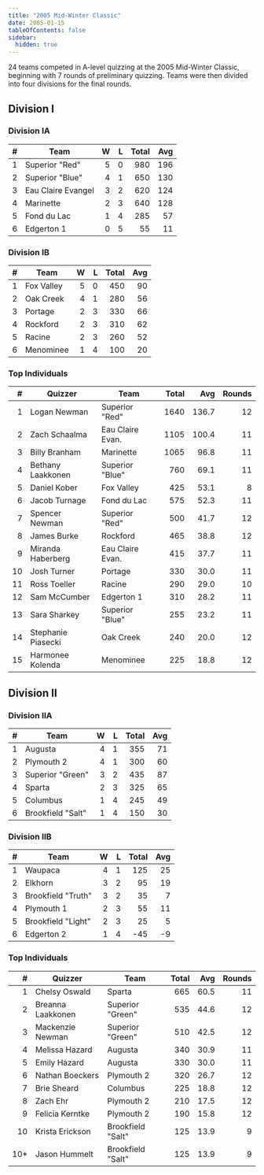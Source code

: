 ```yaml
---
title: "2005 Mid-Winter Classic"
date: 2005-01-15
tableOfContents: false
sidebar:
  hidden: true
---
```


24 teams competed in A-level quizzing at the 2005 Mid-Winter Classic, beginning with 7 rounds of preliminary quizzing. Teams were then divided into four divisions for the final rounds.

## Division I

### Division IA

|    # | Team               |    W |    L | Total |  Avg |
| ---: | ------------------ | ---: | ---: | ----: | ---: |
|    1 | Superior "Red"     |    5 |    0 |   980 |  196 |
|    2 | Superior "Blue"    |    4 |    1 |   650 |  130 |
|    3 | Eau Claire Evangel |    3 |    2 |   620 |  124 |
|    4 | Marinette          |    2 |    3 |   640 |  128 |
|    5 | Fond du Lac        |    1 |    4 |   285 |   57 |
|    6 | Edgerton 1         |    0 |    5 |    55 |   11 |

### Division IB

|    # | Team       |    W |    L | Total |  Avg |
| ---: | ---------- | ---: | ---: | ----: | ---: |
|    1 | Fox Valley |    5 |    0 |   450 |   90 |
|    2 | Oak Creek  |    4 |    1 |   280 |   56 |
|    3 | Portage    |    2 |    3 |   330 |   66 |
|    4 | Rockford   |    2 |    3 |   310 |   62 |
|    5 | Racine     |    2 |    3 |   260 |   52 |
|    6 | Menominee  |    1 |    4 |   100 |   20 |

### Top Individuals

|    # | Quizzer            | Team             | Total |   Avg | Rounds |
| ---: | ------------------ | ---------------- | ----: | ----: | -----: |
|    1 | Logan Newman       | Superior "Red"   |  1640 | 136.7 |     12 |
|    2 | Zach Schaalma      | Eau Claire Evan. |  1105 | 100.4 |     11 |
|    3 | Billy Branham      | Marinette        |  1065 |  96.8 |     11 |
|    4 | Bethany Laakkonen  | Superior "Blue"  |   760 |  69.1 |     11 |
|    5 | Daniel Kober       | Fox Valley       |   425 |  53.1 |      8 |
|    6 | Jacob Turnage      | Fond du Lac      |   575 |  52.3 |     11 |
|    7 | Spencer Newman     | Superior "Red"   |   500 |  41.7 |     12 |
|    8 | James Burke        | Rockford         |   465 |  38.8 |     12 |
|    9 | Miranda Haberberg  | Eau Claire Evan. |   415 |  37.7 |     11 |
|   10 | Josh Turner        | Portage          |   330 |  30.0 |     11 |
|   11 | Ross Toeller       | Racine           |   290 |  29.0 |     10 |
|   12 | Sam McCumber       | Edgerton 1       |   310 |  28.2 |     11 |
|   13 | Sara Sharkey       | Superior "Blue"  |   255 |  23.2 |     11 |
|   14 | Stephanie Piasecki | Oak Creek        |   240 |  20.0 |     12 |
|   15 | Harmonee Kolenda   | Menominee        |   225 |  18.8 |     12 |

## Division II

### Division IIA

|    # | Team              |    W |    L | Total |  Avg |
| ---: | ----------------- | ---: | ---: | ----: | ---: |
|    1 | Augusta           |    4 |    1 |   355 |   71 |
|    2 | Plymouth 2        |    4 |    1 |   300 |   60 |
|    3 | Superior "Green"  |    3 |    2 |   435 |   87 |
|    4 | Sparta            |    2 |    3 |   325 |   65 |
|    5 | Columbus          |    1 |    4 |   245 |   49 |
|    6 | Brookfield "Salt" |    1 |    4 |   150 |   30 |

### Division IIB

|    # | Team               |    W |    L | Total |  Avg |
| ---: | ------------------ | ---: | ---: | ----: | ---: |
|    1 | Waupaca            |    4 |    1 |   125 |   25 |
|    2 | Elkhorn            |    3 |    2 |    95 |   19 |
|    3 | Brookfield "Truth" |    3 |    2 |    35 |    7 |
|    4 | Plymouth 1         |    2 |    3 |    55 |   11 |
|    5 | Brookfield "Light" |    2 |    3 |    25 |    5 |
|    6 | Edgerton 2         |    1 |    4 |   -45 |   -9 |

### Top Individuals

|    # | Quizzer           | Team              | Total |  Avg | Rounds |
| ---: | ----------------- | ----------------- | ----: | ---: | -----: |
|    1 | Chelsy Oswald     | Sparta            |   665 | 60.5 |     11 |
|    2 | Breanna Laakkonen | Superior "Green"  |   535 | 44.6 |     12 |
|    3 | Mackenzie Newman  | Superior "Green"  |   510 | 42.5 |     12 |
|    4 | Melissa Hazard    | Augusta           |   340 | 30.9 |     11 |
|    5 | Emily Hazard      | Augusta           |   330 | 30.0 |     11 |
|    6 | Nathan Boeckers   | Plymouth 2        |   320 | 26.7 |     12 |
|    7 | Brie Sheard       | Columbus          |   225 | 18.8 |     12 |
|    8 | Zach Ehr          | Plymouth 2        |   210 | 17.5 |     12 |
|    9 | Felicia Kerntke   | Plymouth 2        |   190 | 15.8 |     12 |
|   10 | Krista Erickson   | Brookfield "Salt" |   125 | 13.9 |      9 |
|  10* | Jason Hummelt     | Brookfield "Salt" |   125 | 13.9 |      9 |
